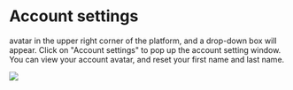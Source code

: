 # Account settings
 avatar in the upper right corner of the platform, and a drop-down box will appear. Click on "Account settings" to pop up the account setting window. You can view your account avatar, and reset your first name and last name.

<Frame width="auto" height="auto" >
  <img src="../docs_image/setting_1.png" />
</Frame>

